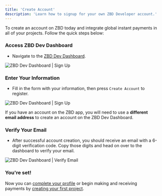 ```yaml
---
title: 'Create Account'
description: 'Learn how to signup for your own ZBD Developer account.'
---
```


To create an account on ZBD today and integrate global instant payments in all of your projects. Follow the quick steps below:
### Access ZBD Dev Dashboard

- Navigate to the [ZBD Dev Dashboard](https://dashboard.zebedee.io/signup).

<Frame caption="ZBD Dev Dashboard | Sign Up">
  <img src="/img/v2/signup.png" alt="ZBD Dev Dashboard | Sign Up" />
</Frame>
<br />

### Enter Your Information

- Fill in the form with your information, then press `Create Account` to register.

<Frame caption="ZBD Dev Dashboard | Sign Up">
  <img src="/img/v2/signup-2.png" alt="ZBD Dev Dashboard | Sign Up" />
</Frame>
<br />

<Note>If you have an account on the ZBD app, you will need to use a **different email address** to create an account on the ZBD Dev Dashboard.</Note>  

### Verify Your Email

- After successful account creation, you should receive an email with a 6-digit verification code. Copy those digits and head on over to the dashboard to verify your email.

<Frame caption="ZBD Dev Dashboard | Verify Email">
  <img src="/img/v2/signup-verify-email.png" alt="ZBD Dev Dashboard | Verify Email" />
</Frame>
<br />

### You're set!

Now you can [complete your profile](/docs/dashboard/complete-profile) or begin making and receiving payments by [creating your first project](/docs/dashboard/projects/create).